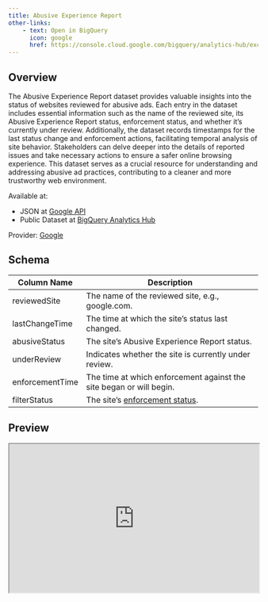 ```yaml
---
title: Abusive Experience Report
other-links:
    - text: Open in BigQuery
      icon: google
      href: https://console.cloud.google.com/bigquery/analytics-hub/exchanges/projects/390347019852/locations/us/dataExchanges/data_hub_186a1c3eafa/listings
---
```


## Overview

The Abusive Experience Report dataset provides valuable insights into the status of websites reviewed for abusive ads. Each entry in the dataset includes essential information such as the name of the reviewed site, its Abusive Experience Report status, enforcement status, and whether it's currently under review. Additionally, the dataset records timestamps for the last status change and enforcement actions, facilitating temporal analysis of site behavior. Stakeholders can delve deeper into the details of reported issues and take necessary actions to ensure a safer online browsing experience. This dataset serves as a crucial resource for understanding and addressing abusive ad practices, contributing to a cleaner and more trustworthy web environment.

Available at:

- JSON at [Google API](https://developers.google.com/abusive-experience-report/)
- Public Dataset at [BigQuery Analytics Hub](https://console.cloud.google.com/bigquery/analytics-hub/exchanges/projects/390347019852/locations/us/dataExchanges/data_hub_186a1c3eafa/listings)

Provider: [Google](https://support.google.com/webtools/topic/7538671)

## Schema

| Column Name       | Description                                                                           |
|-------------------|---------------------------------------------------------------------------------------|
| reviewedSite      | The name of the reviewed site, e.g., google.com.                                      |
| lastChangeTime    | The time at which the site's status last changed.                                     |
| abusiveStatus     | The site's Abusive Experience Report status.                                          |
| underReview       | Indicates whether the site is currently under review.                                 |
| enforcementTime   | The time at which enforcement against the site began or will begin.                   |
| filterStatus      | The site's [enforcement status](https://support.google.com/webtools/answer/7538608).  |

## Preview

<iframe width="100%" height="300" src="https://lookerstudio.google.com/embed/reporting/a80ac879-8931-42be-861f-76882c0d22fc/"></iframe>
